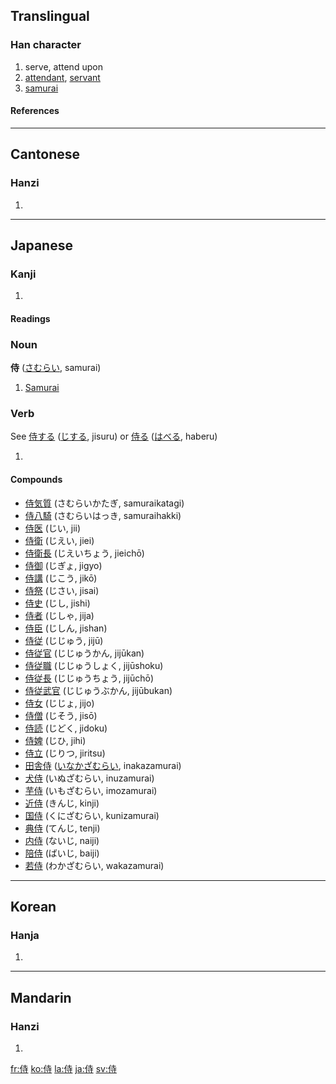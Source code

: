 ==Translingual==

===Han character===
{{Han char|rad=人|as=06|sn=8|four=2424<sub>1</sub>|canj=人土木戈 (OGDI)}}

# serve, attend upon
# [[attendant]], [[servant]]
# [[samurai]]

====References====
{{Han ref|kx=0101.260|dkj=00589|dj=0215.070|hdz=10143.170|uh=4F8D|ud=20365|bh=A8CD|bd=43213}}

----

==Cantonese==

===Hanzi===
{{yue-hanzi|jyut=|y=si6}}

# {{defn|Cantonese}}

----

==Japanese==

===Kanji===
{{ja-kanji|grade=c|rs=人06}}

# {{defn|Japanese}}

====Readings====
{{ja-readings|on=[[じ]] (ji)|kun=[[さむらい]] (samurai), [[はべる]] (haberu), [[さぶらう]] (saburau)}}

===Noun===
'''侍''' ([[さむらい]], samurai)

# [[Samurai]]

===Verb===
See [[侍する]] ([[じする]], jisuru) or [[侍る]] ([[はべる]], haberu)

# {{defn|Japanese}}

====Compounds====
*[[侍気質]] (さむらいかたぎ, samuraikatagi)
*[[侍八騎]] (さむらいはっき, samuraihakki)
*[[侍医]] (じい, jii)
*[[侍衛]] (じえい, jiei)
*[[侍衛長]] (じえいちょう, jieichō)
*[[侍御]] (じぎょ, jigyo)
*[[侍講]] (じこう, jikō)
*[[侍祭]] (じさい, jisai)
*[[侍史]] (じし, jishi)
*[[侍者]] (じしゃ, jija)
*[[侍臣]] (じしん, jishan)
*[[侍従]] (じじゅう, jijū)
*[[侍従官]] (じじゅうかん, jijūkan)
*[[侍従職]] (じじゅうしょく, jijūshoku)
*[[侍従長]] (じじゅうちょう, jijūchō)
*[[侍従武官]] (じじゅうぶかん, jijūbukan)
*[[侍女]] (じじょ, jijo)
*[[侍僧]] (じそう, jisō)
*[[侍読]] (じどく, jidoku)
*[[侍婢]] (じひ, jihi)
*[[侍立]] (じりつ, jiritsu)
*[[田舎侍]] ([[いなかざむらい]], inakazamurai)
*[[犬侍]] (いぬざむらい, inuzamurai)
*[[芋侍]] (いもざむらい, imozamurai)
*[[近侍]] (きんじ, kinji)
*[[国侍]] (くにざむらい, kunizamurai)
*[[典侍]] (てんじ, tenji)
*[[内侍]] (ないじ, naiji)
*[[陪侍]] (ばいじ, baiji)
*[[若侍]] (わかざむらい, wakazamurai)

----

==Korean==

===Hanja===
{{ko-hanja|hangeul=시|rv=si|mr=si}}

# {{defn|Korean}}

----

==Mandarin==

===Hanzi===
{{cmn-hanzi|pin=[[shì]] ([[shi4]])|wg=shih<sup>4</sup>}}

# {{defn|Mandarin}}

[[fr:侍]]
[[ko:侍]]
[[la:侍]]
[[ja:侍]]
[[sv:侍]]